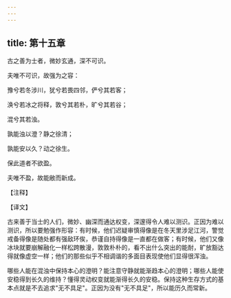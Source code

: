 ```yaml
---
---
---
```

title: 第十五章
---

古之善为士者，微妙玄通，深不可识。

夫唯不可识，故强为之容：

豫兮若冬涉川，犹兮若畏四邻，俨兮其若客；

涣兮若冰之将释，敦兮其若朴，旷兮其若谷；

混兮其若浊。

孰能浊以澄？静之徐清；

孰能安以久？动之徐生。

保此道者不欲盈。

夫唯不盈，故能敝而新成。

【注释】

【译文】

古来善于当士的人们，微妙、幽深而通达权变，深邃得令人难以测识。正因为难以测识，所以要勉强作形容：有时候，他们迟疑审慎得像是在冬天里涉足江河，警觉戒备得像是随处都有强敌环俟，恭谨自持得像是一直都在做客；有时候，他们又像冰块就要崩解融化一样松跨散漫，敦敦朴朴的，看不出什么突出的能耐，旷放豁达得就像虚空一样；他们的那些似乎不相调谐的多面目表现使他们显得很浑浊。

哪些人能在混浊中保持本心的澄明？能注意守静就能渐趋本心的澄明；哪些人能使安稳得到长久的维持？懂得灵动权变就能渐得长久的安稳。保持这种生存方式的基本点就是不去追求"无不具足"。正因为没有"无不具足"，所以能历久而常新。